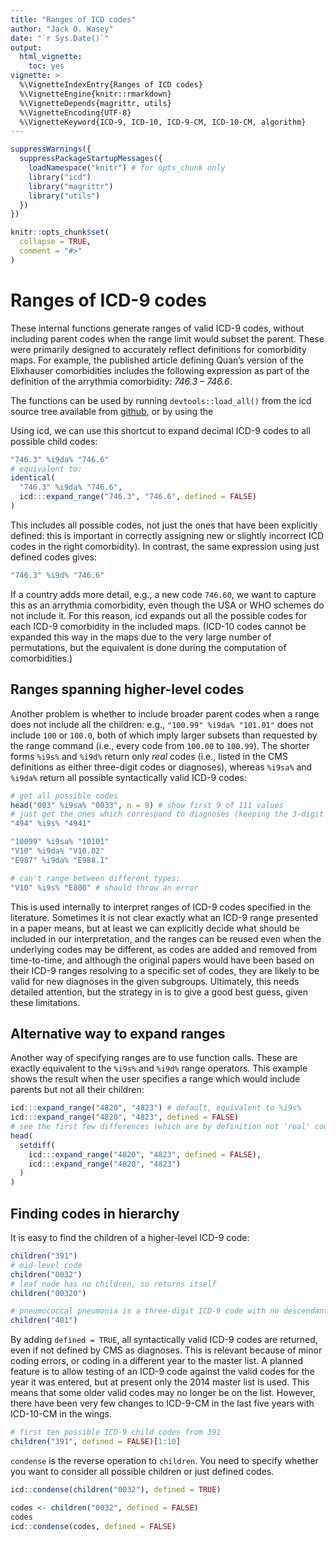 ```yaml
---
title: "Ranges of ICD codes"
author: "Jack O. Wasey"
date: "`r Sys.Date()`"
output:
  html_vignette:
    toc: yes
vignette: >
  %\VignetteIndexEntry{Ranges of ICD codes}
  %\VignetteEngine{knitr::rmarkdown}
  %\VignetteDepends{magrittr, utils}
  %\VignetteEncoding{UTF-8}
  %\VignetteKeyword{ICD-9, ICD-10, ICD-9-CM, ICD-10-CM, algorithm}
---
```

<!--
Copyright (C) 2014 - 2020  Jack O. Wasey

This file is part of icd.

icd is free software: you can redistribute it and/or modify
it under the terms of the GNU General Public License as published by
the Free Software Foundation, either version 3 of the License, or
(at your option) any later version.

icd is distributed in the hope that it will be useful,
but WITHOUT ANY WARRANTY; without even the implied warranty of
MERCHANTABILITY or FITNESS FOR A PARTICULAR PURPOSE. See the
GNU General Public License for more details.

You should have received a copy of the GNU General Public License
along with icd. If not, see <http:#www.gnu.org/licenses/>.
-->

```r
suppressWarnings({
  suppressPackageStartupMessages({
    loadNamespace("knitr") # for opts_chunk only
    library("icd")
    library("magrittr")
    library("utils")
  })
})

knitr::opts_chunk$set(
  collapse = TRUE,
  comment = "#>"
)
```

# Ranges of ICD-9 codes

These internal functions generate ranges of valid ICD-9 codes, without including parent codes when the range limit would subset the parent. These were primarily designed to accurately reflect definitions for comorbidity maps. For example, the published article defining Quan's version of the Elixhauser comorbidities includes the following expression as part of the definition of the arrythmia comorbidity: _746.3 -- 746.6_.

The functions can be used by running `devtools::load_all()` from the icd source tree available from [github](https://github.com/jackwasey/icd), or by using the

Using icd, we can use this shortcut to expand decimal ICD-9 codes to all possible child codes:

```r
"746.3" %i9da% "746.6"
# equivalent to:
identical(
  "746.3" %i9da% "746.6",
  icd:::expand_range("746.3", "746.6", defined = FALSE)
)
```

This includes all possible codes, not just the ones that have been explicitly defined: this is important in correctly assigning new or slightly incorrect ICD codes in the right comorbidity). In contrast, the same expression using just defined codes gives:

```r
"746.3" %i9d% "746.6"
```

If a country adds more detail, e.g., a new code `746.60`, we want to capture this as an arrythmia comorbidity, even though the USA or WHO schemes do not include it. For this reason, icd expands out all the possible codes for each ICD-9 comorbidity in the included maps. (ICD-10 codes cannot be expanded this way in the maps due to the very large number of permutations, but the equivalent is done during the computation of comorbidities.)

## Ranges spanning higher-level codes

Another problem is whether to include broader parent codes when a range does not include all the children: e.g., `"100.99" %i9da% "101.01"` does not include `100` or `100.0`, both of which imply larger subsets than requested by the range command (i.e., every code from `100.00` to `100.99`). The shorter forms `%i9s%` and `%i9d%` return only *real* codes (i.e., listed in the CMS definitions as either three-digit codes or diagnoses), whereas `%i9sa%` and `%i9da%` return all possible syntactically valid ICD-9 codes:

```r
# get all possible codes
head("003" %i9sa% "0033", n = 9) # show first 9 of 111 values
# just get the ones which correspond to diagnoses (keeping the 3-digit chapters)
"494" %i9s% "4941"

"10099" %i9sa% "10101"
"V10" %i9da% "V10.02"
"E987" %i9da% "E988.1"

# can't range between different types:
"V10" %i9s% "E800" # should throw an error
```

This is used internally to interpret ranges of ICD-9 codes specified in the literature. Sometimes it is not clear exactly what an ICD-9 range presented in a paper means, but at least we can explicitly decide what should be included in our interpretation, and the ranges can be reused even when the underlying codes may be different, as codes are added and removed from time-to-time, and although the original papers would have been based on their ICD-9 ranges resolving to a specific set of codes, they are likely to be valid for new diagnoses in the given subgroups. Ultimately, this needs detailed attention, but the strategy in \code{icd9} is to give a good best guess, given these limitations.

## Alternative way to expand ranges

Another way of specifying ranges are to use function calls. These are exactly equivalent to the `%i9s%` and `%i9d%` range operators. This example shows the result when the user specifies a range which would include parents but not all their children:

```r
icd:::expand_range("4820", "4823") # default, equivalent to %i9s%
icd:::expand_range("4820", "4823", defined = FALSE)
# see the first few differences (which are by definition not 'real' codes):
head(
  setdiff(
    icd:::expand_range("4820", "4823", defined = FALSE),
    icd:::expand_range("4820", "4823")
  )
)
```

## Finding codes in hierarchy

It is easy to find the children of a higher-level ICD-9 code:

```r
children("391")
# mid-level code
children("0032")
# leaf node has no children, so returns itself
children("00320")

# pneumococcal pneumonia is a three-digit ICD-9 code with no descendants
children("481")
```

By adding `defined = TRUE`, all syntactically valid ICD-9 codes are returned, even if not defined by CMS as diagnoses. This is relevant because of minor coding errors, or coding in a different year to the master list. A planned feature is to allow testing of an ICD-9 code against the valid codes for the year it was entered, but at present only the 2014 master list is used. This means that some older valid codes may no longer be on the list. However, there have been very few changes to ICD-9-CM in the last five years with ICD-10-CM in the wings.

```r
# first ten possible ICD-9 child codes from 391
children("391", defined = FALSE)[1:10]
```

`condense` is the reverse operation to `children`. You need to specify whether you want to consider all possible children or just defined codes.

```r
icd::condense(children("0032"), defined = TRUE)

codes <- children("0032", defined = FALSE)
codes
icd::condense(codes, defined = FALSE)
```
